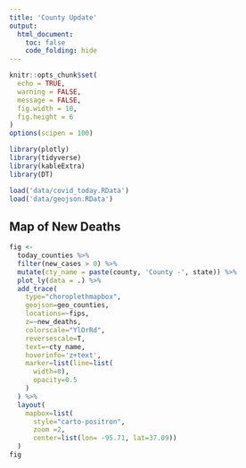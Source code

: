 ```yaml
---
title: 'County Update'
output:
  html_document:
    toc: false
    code_folding: hide
---
```


```r
knitr::opts_chunk$set(
  echo = TRUE,
  warning = FALSE,
  message = FALSE,
  fig.width = 10,
  fig.height = 6
)
options(scipen = 100)
```

```r
library(plotly)
library(tidyverse)
library(kableExtra)
library(DT)

load('data/covid_today.RData')
load('data/geojson.RData')
```

## Map of New Deaths
```r
fig <-
  today_counties %>%
  filter(new_cases > 0) %>%
  mutate(cty_name = paste(county, 'County -', state)) %>%
  plot_ly(data = .) %>%
  add_trace(
    type="choroplethmapbox",
    geojson=geo_counties,
    locations=~fips,
    z=~new_deaths,
    colorscale="YlOrRd",
    reversescale=T,
    text=~cty_name,
    hoverinfo='z+text',
    marker=list(line=list(
      width=0),
      opacity=0.5
    )
  ) %>%
  layout(
    mapbox=list(
      style="carto-positron",
      zoom =2,
      center=list(lon= -95.71, lat=37.09))
  )
fig
```
